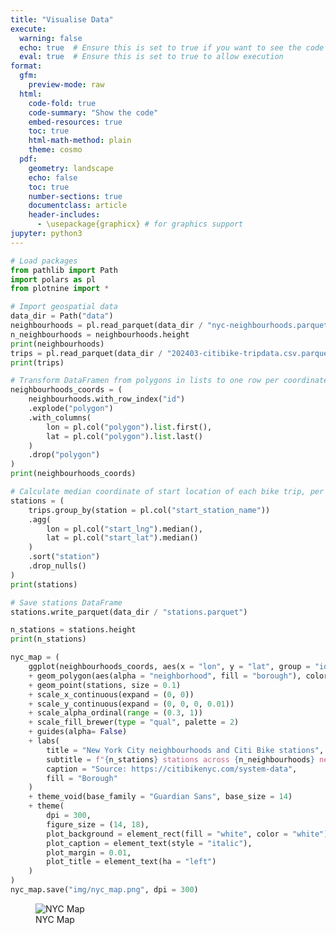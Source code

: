 ```yaml
---
title: "Visualise Data"
execute:
  warning: false
  echo: true  # Ensure this is set to true if you want to see the code
  eval: true  # Ensure this is set to true to allow execution
format:
  gfm:
    preview-mode: raw
  html:
    code-fold: true
    code-summary: "Show the code"
    embed-resources: true
    toc: true
    html-math-method: plain
    theme: cosmo
  pdf:
    geometry: landscape
    echo: false
    toc: true
    number-sections: true
    documentclass: article
    header-includes:
      - \usepackage{graphicx} # for graphics support
jupyter: python3
---
```


```python
# Load packages
from pathlib import Path
import polars as pl
from plotnine import *
```
```python
# Import geospatial data
data_dir = Path("data")
neighbourhoods = pl.read_parquet(data_dir / "nyc-neighbourhoods.parquet")
n_neighbourhoods = neighbourhoods.height
print(neighbourhoods)
trips = pl.read_parquet(data_dir / "202403-citibike-tripdata.csv.parquet")
print(trips)
```

```python
# Transform DataFramen from polygons in lists to one row per coordinate column
neighbourhoods_coords = (
    neighbourhoods.with_row_index("id")
    .explode("polygon")
    .with_columns(
        lon = pl.col("polygon").list.first(),
        lat = pl.col("polygon").list.last()
    )
    .drop("polygon")
)
print(neighbourhoods_coords)
```

```python
# Calculate median coordinate of start location of each bike trip, per station
stations = (
    trips.group_by(station = pl.col("start_station_name"))
    .agg(
        lon = pl.col("start_lng").median(),
        lat = pl.col("start_lat").median()
    )
    .sort("station")
    .drop_nulls()
)
print(stations)
```

```python
# Save stations DataFrame
stations.write_parquet(data_dir / "stations.parquet")
```

```python
n_stations = stations.height
print(n_stations)
```
```python
nyc_map = (
    ggplot(neighbourhoods_coords, aes(x = "lon", y = "lat", group = "id"))
    + geom_polygon(aes(alpha = "neighborhood", fill = "borough"), color = "white")
    + geom_point(stations, size = 0.1)
    + scale_x_continuous(expand = (0, 0))
    + scale_y_continuous(expand = (0, 0, 0, 0.01))
    + scale_alpha_ordinal(range = (0.3, 1))
    + scale_fill_brewer(type = "qual", palette = 2)
    + guides(alpha= False)
    + labs(
        title = "New York City neighbourhoods and Citi Bike stations",
        subtitle = f"{n_stations} stations across {n_neighbourhoods} neighbourhoods",
        caption = "Source: https://citibikenyc.com/system-data",
        fill = "Borough"
    )
    + theme_void(base_family = "Guardian Sans", base_size = 14)
    + theme(
        dpi = 300,
        figure_size = (14, 18),
        plot_background = element_rect(fill = "white", color = "white"),
        plot_caption = element_text(style = "italic"),
        plot_margin = 0.01,
        plot_title = element_text(ha = "left")
    )
)
nyc_map.save("img/nyc_map.png", dpi = 300)
```

![NYC Map](img/nyc_map.png)

